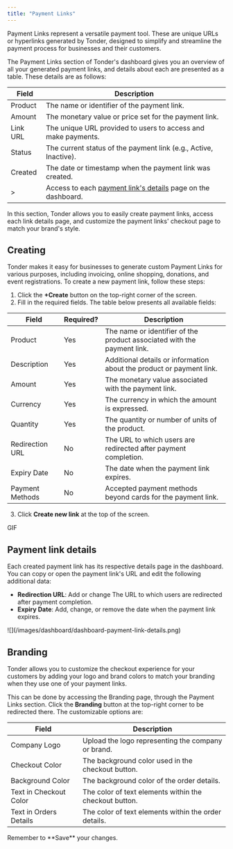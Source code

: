 ```yaml
---
title: "Payment Links"
---
```


Payment Links represent a versatile payment tool. These are unique URLs or hyperlinks generated by Tonder, designed to simplify and streamline the payment process for businesses and their customers.

The Payment Links section of Tonder's dashboard gives you an overview of all your generated payment links, and details about each are presented as a table. These details are as follows:

| Field    | Description                                                                           |
| -------- | ------------------------------------------------------------------------------------- |
| Product  | The name or identifier of the payment link.                                           |
| Amount   | The monetary value or price set for the payment link.                                 |
| Link URL | The unique URL provided to users to access and make payments.                         |
| Status   | The current status of the payment link (e.g., Active, Inactive).                      |
| Created  | The date or timestamp when the payment link was created.                              |
| >        | Access to each [payment link's details](#payment-link-details) page on the dashboard. |

In this section, Tonder allows you to easily create payment links, access each link details page, and customize the payment links' checkout page to match your brand's style.

## Creating

Tonder makes it easy for businesses to generate custom Payment Links for various purposes, including invoicing, online shopping, donations, and event registrations. To create a new payment link, follow these steps:

1. Click the **+Create** button on the top-right corner of the screen.
2. Fill in the required fields. The table below presents all available fields:

| Field           | Required? | Description                                                             |
| --------------- | :-------- | ----------------------------------------------------------------------- |
| Product         | Yes       | The name or identifier of the product associated with the payment link. |
| Description     | Yes       | Additional details or information about the product or payment link.    |
| Amount          | Yes       | The monetary value associated with the payment link.                    |
| Currency        | Yes       | The currency in which the amount is expressed.                          |
| Quantity        | Yes       | The quantity or number of units of the product.                         |
| Redirection URL | No        | The URL to which users are redirected after payment completion.         |
| Expiry Date     | No        | The date when the payment link expires.                                 |
| Payment Methods | No        | Accepted payment methods beyond cards for the payment link.             |

3. Click **Create new link** at the top of the screen.

GIF

## Payment link details

Each created payment link has its respective details page in the dashboard. You can copy or open the payment link's URL and edit the following additional data:

- **Redirection URL**: Add or change The URL to which users are redirected after payment completion.
- **Expiry Date**: Add, change, or remove the date when the payment link expires.

<Frame>![](/images/dashboard/dashboard-payment-link-details.png)</Frame>

## Branding

Tonder allows you to customize the checkout experience for your customers by adding your logo and brand colors to match your branding when they use one of your payment links.

This can be done by accessing the Branding page, through the Payment Links section. Click the **Branding** button at the top-right corner to be redirected there. The customizable options are:

| Field                  | Description                                            |
| ---------------------- | ------------------------------------------------------ |
| Company Logo           | Upload the logo representing the company or brand.     |
| Checkout Color         | The background color used in the checkout button.      |
| Background Color       | The background color of the order details.             |
| Text in Checkout Color | The color of text elements within the checkout button. |
| Text in Orders Details | The color of text elements within the order details.   |

<Note>
  Remember to **Save** your changes.
</Note>